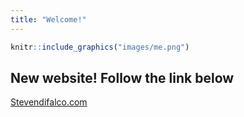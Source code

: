 ```yaml
---
title: "Welcome!"
---
```


```r
knitr::include_graphics("images/me.png")
```

## New website! Follow the link below

[Stevendifalco.com](https://www.stevendifalco.com)